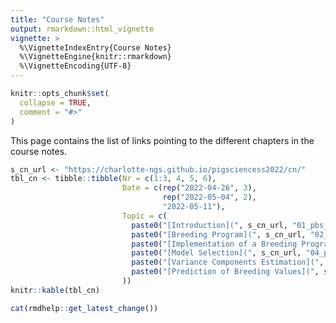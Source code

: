 ```yaml
---
title: "Course Notes"
output: rmarkdown::html_vignette
vignette: >
  %\VignetteIndexEntry{Course Notes}
  %\VignetteEngine{knitr::rmarkdown}
  %\VignetteEncoding{UTF-8}
---
```


```r
knitr::opts_chunk$set(
  collapse = TRUE,
  comment = "#>"
)
```

This page contains the list of links pointing to the different chapters in the course notes. 

```r
s_cn_url <- "https://charlotte-ngs.github.io/pigsciencess2022/cn/"
tbl_cn <- tibble::tibble(Nr = c(1:3, 4, 5, 6), 
                         Date = c(rep("2022-04-26", 3),
                                  rep("2022-05-04", 2),
                                  "2022-05-11"),
                         Topic = c(
                           paste0("[Introduction](", s_cn_url, "01_pbs_intro.pdf)", collapse = ""),
                           paste0("[Breeding Program](", s_cn_url, "02_psb_bprog.pdf)", collapse = ""),
                           paste0("[Implementation of a Breeding Program](", s_cn_url, "03_pbs_implbp.pdf)", collapse = ""),
                           paste0("[Model Selection](", s_cn_url, "04_psb_mod_sel.pdf)", collapse = ""),
                           paste0("[Variance Components Estimation](", s_cn_url, "05_psb_vce.pdf)", collapse = ""),
                           paste0("[Prediction of Breeding Values](", s_cn_url, "06_psb_gblup.pdf)", collapse = "")
                         ))
knitr::kable(tbl_cn)
```


```r
cat(rmdhelp::get_latest_change())
```
